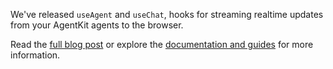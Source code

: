 
We've released `useAgent` and `useChat`, hooks for streaming realtime updates from your AgentKit agents to the browser.

Read the [full blog post](/blog/agentkit-useagent-realtime-hook?ref=changelog-agentkit-use-agent) or explore the [documentation and guides](https://agentkit.inngest.com/streaming/overview?ref=changelog-agentkit-use-agent) for more information.